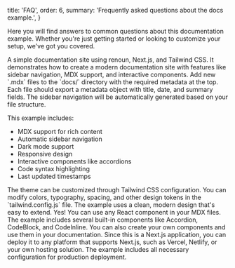   title: 'FAQ',
  order: 6,
  summary: 'Frequently asked questions about the docs example.',
}

Here you will find answers to common questions about this documentation example. Whether you're just getting started or looking to customize your setup, we've got you covered.

<Accordion title="What is this example?">
  A simple documentation site using renoun, Next.js, and Tailwind CSS. It
  demonstrates how to create a modern documentation site with features like
  sidebar navigation, MDX support, and interactive components.
</Accordion>

<Accordion title="How do I add new docs?">
  Add new `.mdx` files to the `docs/` directory with the required metadata at
  the top. Each file should export a metadata object with title, date, and
  summary fields. The sidebar navigation will be automatically generated based
  on your file structure.
</Accordion>

<Accordion title="What features are included?">
  
  This example includes: 
  
  - MDX support for rich content
  - Automatic sidebar
  navigation
  - Dark mode support
  - Responsive design
  - Interactive components
  like accordions
  - Code syntax highlighting
  - Last updated timestamps

</Accordion>

<Accordion title="How do I customize the theme?">
  The theme can be customized through Tailwind CSS configuration. You can modify
  colors, typography, spacing, and other design tokens in the
  `tailwind.config.js` file. The example uses a clean, modern design that's easy
  to extend.
</Accordion>

<Accordion title="Can I use custom components in MDX?">
  Yes! You can use any React component in your MDX files. The example includes
  several built-in components like Accordion, CodeBlock, and CodeInline. You can
  also create your own components and use them in your documentation.
</Accordion>

<Accordion title="How do I deploy this site?">
  Since this is a Next.js application, you can deploy it to any platform that
  supports Next.js, such as Vercel, Netlify, or your own hosting solution. The
  example includes all necessary configuration for production deployment.
</Accordion>
